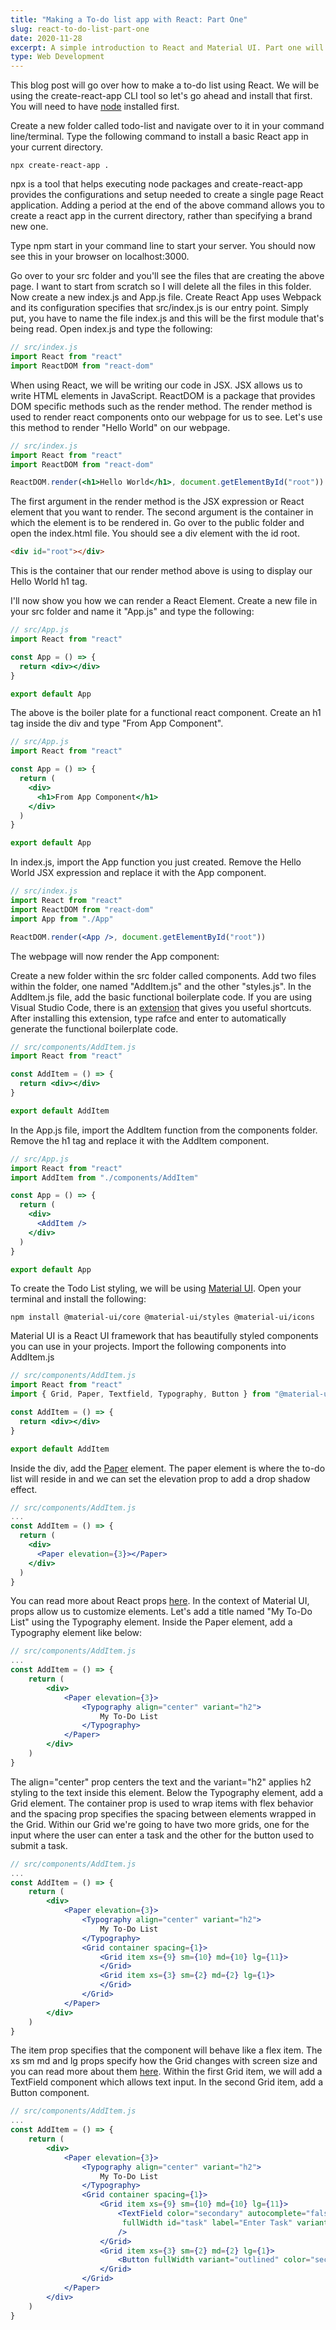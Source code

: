 ---
title: "Making a To-do list app with React: Part One"
slug: react-to-do-list-part-one
date: 2020-11-28
excerpt: A simple introduction to React and Material UI. Part one will go over setting up the project and adding Material UI components.
type: Web Development
---

This blog post will go over how to make a to-do list using React. We will be using the create-react-app CLI tool so let's go ahead and install that first. You will need to have [node](https://nodejs.org/en/) installed first.

Create a new folder called todo-list and navigate over to it in your command line/terminal. Type the following command to install a basic React app in your current directory.

```
npx create-react-app .
```

npx is a tool that helps executing node packages and create-react-app provides the configurations and setup needed to create a single page React application.
Adding a period at the end of the above command allows you to create a react app in the current directory, rather than specifying a brand new one.

Type npm start in your command line to start your server. You should now see this in your browser on localhost:3000.

Go over to your src folder and you'll see the files that are creating the above page. I want to start from scratch so I will delete all the files in this folder. Now create a new index.js and App.js file. Create React App uses Webpack and its configuration specifies that src/index.js is our entry point. Simply put, you have to name the file index.js and this will be the first module that's being read. Open index.js and type the following:

```jsx
// src/index.js
import React from "react"
import ReactDOM from "react-dom"
```

When using React, we will be writing our code in JSX. JSX allows us to write HTML elements in JavaScript. ReactDOM is a package that provides DOM specific methods such as the render method. The render method is used to render react components onto our webpage for us to see. Let's use this method to render "Hello World" on our webpage.

```jsx {5}
// src/index.js
import React from "react"
import ReactDOM from "react-dom"

ReactDOM.render(<h1>Hello World</h1>, document.getElementById("root"))
```

The first argument in the render method is the JSX expression or React element that you want to render. The second argument is the container in which the element is to be rendered in. Go over to the public folder and open the index.html file. You should see a div element with the id root.

```html
<div id="root"></div>
```

This is the container that our render method above is using to display our Hello World h1 tag.

I'll now show you how we can render a React Element. Create a new file in your src folder and name it "App.js" and type the following:

```jsx
// src/App.js
import React from "react"

const App = () => {
  return <div></div>
}

export default App
```

The above is the boiler plate for a functional react component. Create an h1 tag inside the div and type "From App Component".

```jsx {7}
// src/App.js
import React from "react"

const App = () => {
  return (
    <div>
      <h1>From App Component</h1>
    </div>
  )
}

export default App
```

In index.js, import the App function you just created. Remove the Hello World JSX expression and replace it with the App component.

```jsx {4,6}
// src/index.js
import React from "react"
import ReactDOM from "react-dom"
import App from "./App"

ReactDOM.render(<App />, document.getElementById("root"))
```

The webpage will now render the App component:

Create a new folder within the src folder called components. Add two files within the folder, one named "AddItem.js" and the other "styles.js". In the AddItem.js file, add the basic functional boilerplate code. If you are using Visual Studio Code, there is an [extension](https://marketplace.visualstudio.com/items?itemName=dsznajder.es7-react-js-snippets) that gives you useful shortcuts. After installing this extension, type rafce and enter to automatically generate the functional boilerplate code.

```jsx
// src/components/AddItem.js
import React from "react"

const AddItem = () => {
  return <div></div>
}

export default AddItem
```

In the App.js file, import the AddItem function from the components folder. Remove the h1 tag and replace it with the AddItem component.

```jsx {3,8}
// src/App.js
import React from "react"
import AddItem from "./components/AddItem"

const App = () => {
  return (
    <div>
      <AddItem />
    </div>
  )
}

export default App
```

To create the Todo List styling, we will be using [Material UI](https://material-ui.com/). Open your terminal and install the following:

```
npm install @material-ui/core @material-ui/styles @material-ui/icons
```

Material UI is a React UI framework that has beautifully styled components you can use in your projects. Import the following components into AddItem.js

```jsx {1,3}
// src/components/AddItem.js
import React from "react"
import { Grid, Paper, Textfield, Typography, Button } from "@material-ui/core"

const AddItem = () => {
  return <div></div>
}

export default AddItem
```

Inside the div, add the [Paper](https://material-ui.com/components/paper/) element. The paper element is where the to-do list will reside in and we can set the elevation prop to add a drop shadow effect.

```jsx {6}
// src/components/AddItem.js
...
const AddItem = () => {
  return (
    <div>
      <Paper elevation={3}></Paper>
    </div>
  )
}
```

You can read more about React props [here](https://www.w3schools.com/react/react_props.asp). In the context of Material UI, props allow us to customize elements. Let's add a title named "My To-Do List" using the Typography element. Inside the Paper element, add a Typography element like below:

```jsx {7-9}
// src/components/AddItem.js
...
const AddItem = () => {
    return (
        <div>
            <Paper elevation={3}>
                <Typography align="center" variant="h2">
                    My To-Do List
                </Typography>
            </Paper>
        </div>
    )
}
```

The align="center" prop centers the text and the variant="h2" applies h2 styling to the text inside this element. Below the Typography element, add a Grid element. The container prop is used to wrap items with flex behavior and the spacing prop specifies the spacing between elements wrapped in the Grid. Within our Grid we're going to have two more grids, one for the input where the user can enter a task and the other for the button used to submit a task.

```jsx {10-15}
// src/components/AddItem.js
...
const AddItem = () => {
    return (
        <div>
            <Paper elevation={3}>
                <Typography align="center" variant="h2">
                    My To-Do List
                </Typography>
                <Grid container spacing={1}>
                    <Grid item xs={9} sm={10} md={10} lg={11}>
                    </Grid>
                    <Grid item xs={3} sm={2} md={2} lg={1}>
                    </Grid>
                </Grid>
            </Paper>
        </div>
    )
}
```

The item prop specifies that the component will behave like a flex item. The xs sm md and lg props specify how the Grid changes with screen size and you can read more about them [here](https://material-ui.com/components/grid/).
Within the first Grid item, we will add a TextField component which allows text input. In the second Grid item, add a Button component.

```jsx {12-14,17}
// src/components/AddItem.js
...
const AddItem = () => {
    return (
        <div>
            <Paper elevation={3}>
                <Typography align="center" variant="h2">
                    My To-Do List
                </Typography>
                <Grid container spacing={1}>
                    <Grid item xs={9} sm={10} md={10} lg={11}>
                        <TextField color="secondary" autocomplete="false"
                         fullWidth id="task" label="Enter Task" variant="outlined"
                        />
                    </Grid>
                    <Grid item xs={3} sm={2} md={2} lg={1}>
                        <Button fullWidth variant="outlined" color="secondary" >
                    </Grid>
                </Grid>
            </Paper>
        </div>
    )
}
```
